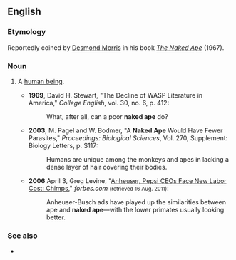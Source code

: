 ==English==
{{wikipedia}}

===Etymology===
Reportedly coined by [[w:Desmond_Morris|Desmond Morris]] in his book ''[[w:The_Naked_Ape|The Naked Ape]]'' (1967).

===Noun===
{{en-noun|head=[[naked]] [[ape]]}}

# {{lb|en|idiomatic|often|humorous}} A [[human being]].
#* '''1969''', David H. Stewart, "The Decline of WASP Literature in America," ''College English'', vol. 30, no. 6, p. 412:
#*: What, after all, can a poor '''naked ape''' do?
#* '''2003''', M. Pagel and W. Bodmer, "A '''Naked Ape''' Would Have Fewer Parasites," ''Proceedings: Biological Sciences'', Vol. 270, Supplement: Biology Letters, p. S117:
#*: Humans are unique among the monkeys and apes in lacking a dense layer of hair covering their bodies.
#* '''2006''' April 3, Greg Levine, "[http://www.forbes.com/2006/04/03/chimps-actors-ads-cx_gl_0403autofacescan08.html Anheuser, Pepsi CEOs Face New Labor Cost: Chimps]," ''forbes.com'' <small>(retrieved 16 Aug. 2011)</small>:
#*: Anheuser-Busch ads have played up the similarities between ape and '''naked ape'''—with the lower primates usually looking better.

===See also===
* {{l|en|featherless biped}}